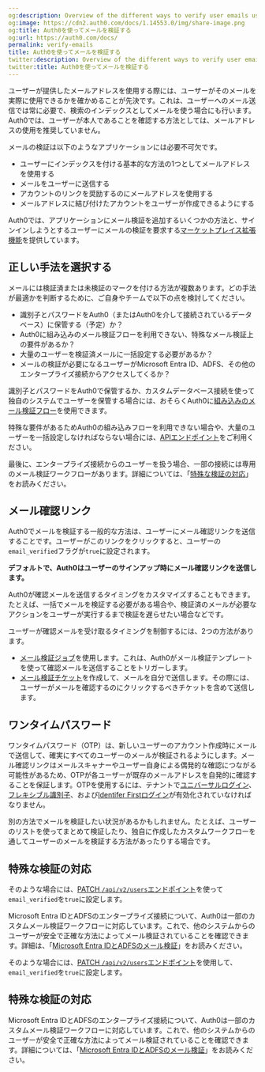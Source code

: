 ```yaml
---
og:description: Overview of the different ways to verify user emails using Auth0
og:image: https://cdn2.auth0.com/docs/1.14553.0/img/share-image.png
og:title: Auth0を使ってメールを検証する
og:url: https://auth0.com/docs/
permalink: verify-emails
title: Auth0を使ってメールを検証する
twitter:description: Overview of the different ways to verify user emails using Auth0
twitter:title: Auth0を使ってメールを検証する
---
```


ユーザーが提供したメールアドレスを使用する際には、ユーザーがそのメールを実際に使用できるかを確かめることが先決です。これは、ユーザーへのメール送信では常に必要で、検索のインデックスとしてメールを使う場合にも行います。Auth0では、ユーザーが本人であることを確認する方法としては、メールアドレスの使用を推奨していません。

メールの検証は以下のようなアプリケーションには必要不可欠です。

* ユーザーにインデックスを付ける基本的な方法の1つとしてメールアドレスを使用する
* メールをユーザーに送信する
* アカウントのリンクを奨励するのにメールアドレスを使用する
* メールアドレスに結び付けたアカウントをユーザーが作成できるようにする

Auth0では、アプリケーションにメール検証を追加するいくつかの方法と、サインインしようとするユーザーにメールの検証を要求する[マーケットプレイス拡張機能](https://marketplace.auth0.com/integrations/auth-0-require-email-verification)を提供しています。



## 正しい手法を選択する

メールには検証済または未検証のマークを付ける方法が複数あります。どの手法が最適かを判断するために、ご自身やチームで以下の点を検討してください。

* 識別子とパスワードをAuth0（またはAuth0を介して接続されているデータベース）に保管する（予定）か？
* Auth0に組み込みのメール検証フローを利用できない、特殊なメール検証上の要件があるか？
* 大量のユーザーを検証済メールに一括設定する必要があるか？
* メールの検証が必要になるユーザーがMicrosoft Entra ID、ADFS、その他のエンタープライズ接続からアクセスしてくるか？

識別子とパスワードをAuth0で保管するか、カスタムデータベース接続を使って独自のシステムでユーザーを保管する場合には、おそらくAuth0に[組み込みのメール検証フロー](#magic-link-in-a-verification-email)を使用できます。

特殊な要件があるためAuth0の組み込みフローを利用できない場合や、大量のユーザーを一括設定しなければならない場合には、[APIエンドポイント](#custom-or-bulk-verification-with-the-management-api)をご利用ください。

最後に、エンタープライズ接続からのユーザーを扱う場合、一部の接続には専用のメール検証ワークフローがあります。詳細については、「[特殊な検証の対応](#special-verification-support)」をお読みください。

## メール確認リンク

Auth0でメールを検証する一般的な方法は、ユーザーにメール確認リンクを送信することです。ユーザーがこのリンクをクリックすると、ユーザーの`email_verified`フラグが`true`に設定されます。

**デフォルトで、Auth0はユーザーのサインアップ時にメール確認リンクを送信します。**

Auth0が確認メールを送信するタイミングをカスタマイズすることもできます。たとえば、一括でメールを検証する必要がある場合や、検証済のメールが必要なアクションをユーザーが実行するまで検証を遅らせたい場合などです。

ユーザーが確認メールを受け取るタイミングを制御するには、2つの方法があります。

* [メール検証ジョブ](/api/management/v2#!/Jobs/post_verification_email)を使用します。これは、Auth0がメール検証テンプレートを使って確認メールを送信することをトリガーします。
* [メール検証チケット](/api/management/v2#!/Tickets/post_email_verification)を作成して、メールを自分で送信します。その際には、ユーザーがメールを確認するのにクリックするべきチケットを含めて送信します。

## ワンタイムパスワード

ワンタイムパスワード（OTP）は、新しいユーザーのアカウント作成時にメールで送信して、確実にすべてのユーザーのメールが検証されるようにします。メール確認リンクはメールスキャナーやユーザー自身による偶発的な確認につながる可能性があるため、OTPが各ユーザーが既存のメールアドレスを自発的に確認することを保証します。OTPを使用するには、テナントで[ユニバーサルログイン](/login/universal-login)、[フレキシブル識別子](/connections/database/flexible-identifiers-and-attributes)、および[Identifer Firstログイン](/login/universal-login/identifier-first)が有効化されていなければなりません。

別の方法でメールを検証したい状況があるかもしれません。たとえば、ユーザーのリストを使ってまとめて検証したり、独自に作成したカスタムワークフローを通してユーザーのメールを検証する方法があったりする場合です。

## 特殊な検証の対応

そのような場合には、[PATCH `/api/v2/users`エンドポイント](/api/management/v2/#!/Users/patch_users_by_id)を使って`email_verified`を`true`に設定します。

Microsoft Entra IDとADFSのエンタープライズ接続について、Auth0は一部のカスタムメール検証ワークフローに対応しています。これで、他のシステムからのユーザーが安全で正確な方法によってメール検証されていることを確認できます。詳細は、「[Microsoft Entra IDとADFSのメール検証](/connections/azuread-adfs-email-verification)」をお読みください。

そのような場合には、[PATCH `/api/v2/users`エンドポイント](/api/management/v2/#!/Users/patch_users_by_id)を使用して、`email_verified`を`true`に設定します。

## 特殊な検証の対応

Microsoft Entra IDとADFSのエンタープライズ接続について、Auth0は一部のカスタムメール検証ワークフローに対応しています。これで、他のシステムからのユーザーが安全で正確な方法によってメール検証されていることを確認できます。詳細については、「[Microsoft Entra IDとADFSのメール検証](/connections/azuread-adfs-email-verification)」をお読みください。